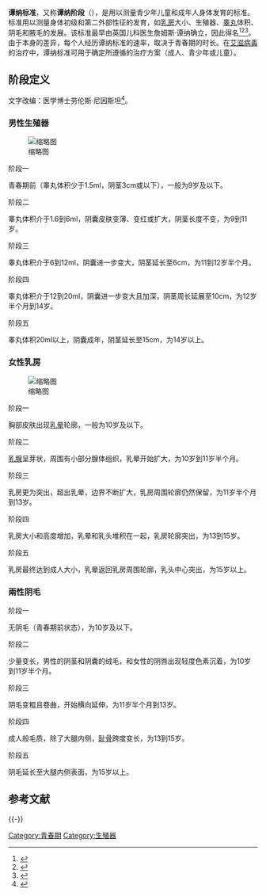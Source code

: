 '''谭纳标准'''，又称'''谭纳阶段'''（{{lang-en|Tanner scale}}），是用以测量青少年儿童和成年人身体发育的标准。标准用以测量身体初级和第二外部性征的发育，如[[乳房|乳房]]大小、生殖器、[[睾丸|睾丸]]体积、阴毛和腋毛的发展。该标准最早由英国儿科医生詹姆斯·谭纳确立，因此得名<ref>{{WhoNamedIt|synd|3082}}</ref><ref name="pmid5440182">{{cite journal |author=Marshall WA, Tanner JM |title=Variations in the pattern of pubertal changes in boys|journal=Arch. Dis. Child. |volume=45 |issue=239 |pages=13–23 |date=February 1970 |pmid=5440182 |pmc=2020414 |doi= 10.1136/adc.45.239.13|url=https://archive.org/details/sim_archives-of-disease-in-childhood_1970-02_45_239/page/13}}</ref><ref name="pmid5785179">{{cite journal |author=Marshall WA, Tanner JM |title=Variations in pattern of pubertal changes in girls |journal=Arch. Dis. Child. |volume=44 |issue=235 |pages=291–303 |date=June 1969 |pmid=5785179 |pmc=2020314 |doi= 10.1136/adc.44.235.291|url=https://archive.org/details/sim_archives-of-disease-in-childhood_1969-06_44_235/page/291}}</ref>。由于本身的差异，每个人经历谭纳标准的速率，取决于青春期的时长。在[[艾滋病毒|艾滋病毒]]的治疗中，谭纳标准可用于确定所遵循的治疗方案（成人、青少年或儿童）。
== 阶段定义 ==
文字改编：医学博士劳伦斯·尼因斯坦<ref>{{Cite web |url=http://www.chla.org/site/apps/kb/cs/contactdisplay.asp?c=ipINKTOAJsG&b=3832751&sid=dvKTLhOVJjLXK5POJqE&r=1 |title=Lawrence S. Neinstein, M.D.: Adolescent Medicine - Children's Hospital Los Angeles CA |access-date=2014-07-25 |archive-date=2013-11-09 |archive-url=https://web.archive.org/web/20131109064531/http://www.chla.org/site/apps/kb/cs/contactdisplay.asp?c=ipINKTOAJsG&b=3832751&sid=dvKTLhOVJjLXK5POJqE&r=1 |dead-url=no }}</ref>。
=== 男性生殖器 ===
[[File:Tanner_scale-male.svg|缩略图]]
;阶段一
青春期前（睾丸体积少于1.5ml，阴茎3cm或以下），一般为9岁及以下。
;阶段二
睾丸体积介于1.6到6ml，阴囊皮肤变薄、变红或扩大，阴茎长度不变，为9到11岁。
;阶段三
睾丸体积介于6到12ml，阴囊进一步变大，阴茎延长至6cm，为11到12岁半个月。
;阶段四
睾丸体积介于12到20ml，阴囊进一步变大且加深，阴茎周长延展至10cm，为12岁半个月到14岁。
;阶段五
睾丸体积20ml以上，阴囊成年，阴茎延长至15cm，为14岁以上。
=== 女性乳房 ===
[[File:Tanner_scale-female.svg|缩略图]]
;阶段一
胸部皮肤出现[[乳晕|乳晕]]轮廓，一般为10岁及以下。
;阶段二
[[乳腺|乳腺]]呈芽状，周围有小部分腺体组织，乳晕开始扩大，为10岁到11岁半个月。
;阶段三
乳房更为突出，超出乳晕，边界不断扩大，乳房周围轮廓仍然保留，为11岁半个月到13岁。
;阶段四
乳房大小和高度增加，乳晕和乳头堆积在一起，乳房轮廓突出，为13到15岁。
;阶段五
乳房最终达到成人大小，乳晕返回乳房周围轮廓，乳头中心突出，为15岁以上。

=== 兩性阴毛 ===
;阶段一
无阴毛（青春期前状态），为10岁及以下。
;阶段二
少量变长，男性的阴茎和阴囊的绒毛，和女性的阴唇出现轻度色素沉着，为10岁到11岁半个月。
;阶段三
阴毛变粗且卷曲，开始横向延伸，为11岁半个月到13岁。
;阶段四
成人般毛质，除了大腿内侧，[[耻骨|耻骨]]跨度变长，为13到15岁。
;阶段五
阴毛延长至大腿内侧表面，为15岁以上。

== 参考文献 ==
{{Reflist}}

{{-}}
{{生殖生理学}}

[[Category:青春期|Category:青春期]]
[[Category:生殖器|Category:生殖器]]